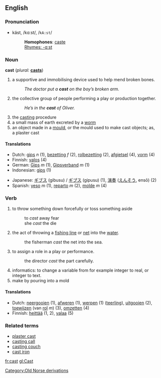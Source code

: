 ==English==

{{rank|tree|cost|value|783|cast|speaking|circumstances|sitting}}

===Pronunciation===
*käst, /kɑːst/, /<tt>kA:st</tt>/
*:'''Homophones''': [[caste]]
*:[[Rhymes:English:-ɑːst|Rhymes: -ɑːst]]

=== Noun ===
'''cast''' (''plural:'' '''[[casts]]''')
#a supportive and immobilising device used to help mend broken bones.
#:''The doctor put a '''cast''' on the boy’s broken arm.''
#the collective group of people performing a play or production together.
#:''He’s in the '''cast''' of Oliver.''
#the [[casting]] procedure
#a small mass of earth excreted by a [[worm]]
#an object made in a [[mould]], or the mould used to make cast objects; as, a plaster cast

==== Translations ====
{{top}}
*Dutch: [[gips]] ''n'' (1), [[bezetting]] ''f'' (2), [[rolbezetting]] (2), [[afgietsel]] (4), [[vorm]] (4)
*Finnish: [[valos]] (4)
*German: [[Gips]] ''m'' (1), [[Gipsverband]] ''m'' (1)
*Indonesian: [[gips]] (1)
{{mid}}
*Japanese: [[ギブス]] (gibusu) / [[ギプス]] (gipusu) (1), [[演奏]] ([[えんそう]], ensō) (2)
*Spanish: [[yeso]] ''m'' (1), [[reparto]] ''m'' (2), [[molde]] ''m'' (4)
{{bottom}}

=== Verb ===
{{irregverb|cast|[[casts]]|cast|cast|[[casting]]}}
#to throw something down forcefully or toss something aside
#:to ''cast'' away fear
#:she ''cast'' the die
#the act of throwing a [[fishing line]] or [[net]] into the [[water]].
#:the fisherman ''cast'' the net into the sea.
#to assign a role in a play or performance.
#:the director ''cast'' the part carefully.
#informatics: to change a variable from for example integer to real, or integer to text.
#make by pouring into a mold

==== Translations ====
{{top}}
*Dutch: [[neergooien]] (1), [[afweren]] (1), [[werpen]] (1) ([[teerling]]), [[uitgooien]] (2), [[toewijzen]] (van [[rol]] ''m'') (3), [[omzetten]] (4)
*Finnish: [[heittää]] (1, 2), [[valaa]] (5)
{{mid}}
{{bottom}}

===Related terms===
*[[plaster cast]]
*[[casting call]]
*[[casting couch]]
*[[cast iron]]

[[Category:Old Norse derivations]]
[[fr:cast]]
[[gl:Cast]]
